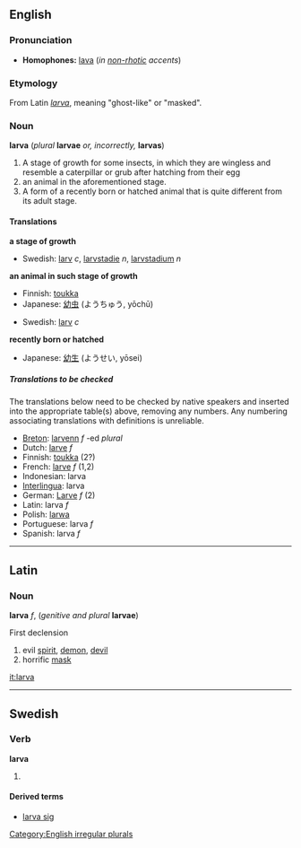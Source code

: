 ==English==
===Pronunciation===
*'''Homophones:''' [[lava]] (''in [[non-rhotic]] accents'')

===Etymology===
From Latin ''[[larva#Latin|larva]]'', meaning "ghost-like" or "masked".

===Noun===
'''larva''' (''plural'' '''larvae''' ''or, incorrectly,'' '''larvas''')
<!--Is the first meaning correct?-->
#A stage of growth for some insects, in which they are wingless and resemble a caterpillar or grub after hatching from their egg
#an animal in the aforementioned stage.
#A form of a recently born or hatched animal that is quite different from its adult stage. 

====Translations====
'''a stage of growth'''
{{top}}
{{mid}}
*Swedish: [[larv]] ''c'', [[larvstadie]] ''n'', [[larvstadium]] ''n''
{{bottom}}

'''an animal in such stage of growth'''
{{top}}
*Finnish: [[toukka]]
*Japanese: [[幼虫]] (ようちゅう, yōchū) 
{{mid}}
*Swedish: [[larv]] ''c''
{{bottom}}

'''recently born or hatched'''
{{top}}
*Japanese: [[幼生]] (ようせい, yōsei)
{{mid}}
{{bottom}}

=====Translations to be checked=====
<!--Remove this section once all of the translations below have been moved into the tables above.-->
{{checktrans}}
The translations below need to be checked by native speakers and inserted into the appropriate table(s) above, removing any numbers.  Any numbering associating translations with definitions is unreliable.

*[[Breton]]: [[larvenn]] ''f'' -ed ''plural''
*Dutch: [[larve]] ''f''
*Finnish: [[toukka]] (2?)
*French: [[larve]] ''f'' (1,2)
*Indonesian: larva
*[[Interlingua]]: larva
*German: [[Larve]] ''f'' (2)
*Latin:  larva ''f''
*Polish: [[larwa]]
*Portuguese: larva ''f''
*Spanish: larva ''f''

[[Category:English irregular plurals]]
----

==Latin==
===Noun===
'''larva''' ''f'', (''genitive and plural'' '''larvae''')

First declension

#evil [[spirit]], [[demon]], [[devil]]
#horrific [[mask]]

[[it:larva]]

----
==Swedish==
===Verb===
'''larva'''
#{{rfdef}}


====Derived terms====
*[[larva sig]]